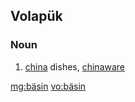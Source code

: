 ==Volapük==

===Noun===
{{infl|vo|noun}}

# [[china]] dishes, [[chinaware]]

[[mg:bäsin]]
[[vo:bäsin]]